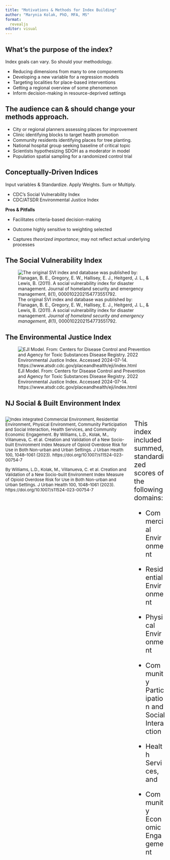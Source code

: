 ```yaml
---
title: "Motivations & Methods for Index Building"
author: "Marynia Kolak, PhD, MFA, MS"
format:
  revealjs
editor: visual
---
```


## What's the purpose of the index?

Index goals can vary. So should your methodology.

-   Reducing dimensions from many to one components
-   Developing a new variable for a regression models
-   Targeting localities for place-based interventions
-   Getting a regional overview of some phenomenon
-   Inform decision-making in resource-deprived settings

## The audience can & should change your methods approach.

-   City or regional planners assessing places for improvement
-   Clinic identifying blocks to target health promotion
-   Community residents identifying places for tree planting.
-   National hospital group seeking baseline of critical topic
-   Scientists hypothesizing SDOH as a moderator in model
-   Population spatial sampling for a randomized control trial

## Conceptually-Driven Indices

Input variables & Standardize. Apply Weights. Sum or Multiply.

-   CDC's Social Vulnerability Index
-   CDC/ATSDR Environmental Justice Index

**Pros & Pitfalls**

-   Facilitates criteria-based decision-making

-   Outcome highly sensitive to weighting selected

-   Captures *theorized importance*; may not reflect actual underlying processes

## The **Social Vulnerability Index**

![The original SVI index and database was published by: Flanagan, B. E., Gregory, E. W., Hallisey, E. J., Heitgerd, J. L., & Lewis, B. (2011). A social vulnerability index for disaster management. *Journal of homeland security and emergency management*, *8*(1), 0000102202154773551792.](index-img/svi.png)

## The **Environmental Justice Index**

![EJI Model. From: Centers for Disease Control and Prevention and Agency for Toxic Substances Disease Registry. 2022 Environmental Justice Index. Accessed 2024-07-14. https://www.atsdr.cdc.gov/placeandhealth/eji/index.html](index-img/eji.png)

## NJ Social & Built Environment Index

::: columns
::: {.column width="50%" style="font-size: 10pt;"}
![](index-img/nj.png){alt="Index integrated Commercial Environment, Residential Environment, Physical Environment, Community Participation and Social Interaction, Health Services, and Community Economic Engagement. By Williams, L.D., Kolak, M., Villanueva, C. et al. Creation and Validation of a New Socio-built Environment Index Measure of Opioid Overdose Risk for Use in Both Non-urban and Urban Settings. J Urban Health 100, 1048–1061 (2023). https://doi.org/10.1007/s11524-023-00754-7"}

By Williams, L.D., Kolak, M., Villanueva, C. et al. Creation and Validation of a New Socio-built Environment Index Measure of Opioid Overdose Risk for Use in Both Non-urban and Urban Settings. J Urban Health 100, 1048--1061 (2023). https://doi.org/10.1007/s11524-023-00754-7
:::

::: {.column width="50%" style="font-size: 16pt;"}
This index included summed, standardized scores of the following domains:

-   Commercial Environment

-   Residential Environment

-   Physical Environment

-   Community Participation and Social Interaction

-   Health Services, and

-   Community Economic Engagement
:::
:::
